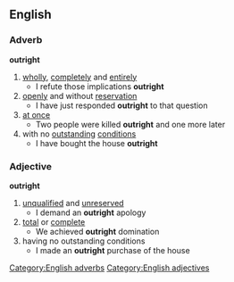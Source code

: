 ==English==
===Adverb===
'''outright'''
#[[wholly]], [[completely]] and [[entirely]]
#* I refute those implications '''outright'''
#[[openly]] and without [[reservation]]
#* I have just responded '''outright''' to that question
#[[at once]]
#* Two people were killed '''outright''' and one more later
#with no [[outstanding]] [[conditions]]
#* I have bought the house '''outright'''
===Adjective===
'''outright'''
#[[unqualified]] and [[unreserved]]
#* I demand an '''outright''' apology
#[[total]] or [[complete]]
#* We achieved '''outright''' domination
#having no outstanding conditions
#* I made an '''outright''' purchase of the house
[[Category:English adverbs]]
[[Category:English adjectives]]
